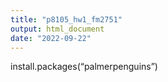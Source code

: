 ```yaml
---
title: "p8105_hw1_fm2751"
output: html_document
date: "2022-09-22"
---
```


install.packages("palmerpenguins")


